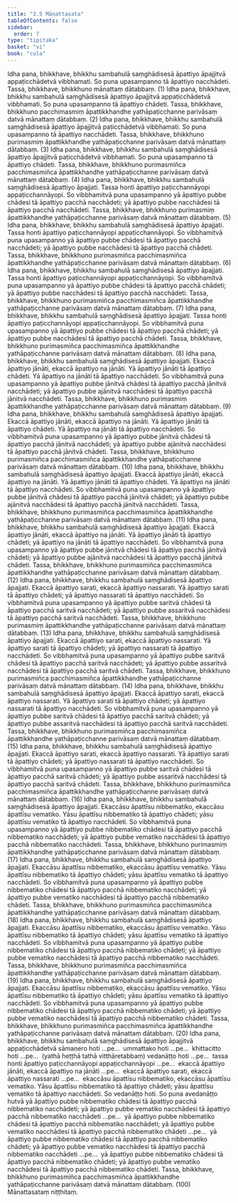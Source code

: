 ```yaml
---
title: "3.5 Mānattasata"
tableOfContents: false
sidebar:
  order: 7
type: "tipitaka"
basket: "vi"
book: "cula"
---
```



<DynamicBreadcrumb />

<Division number="166" book="cula" bookNo="4" page="159">

<Paragraph number="697" book="cula">
Idha pana, bhikkhave, bhikkhu sambahulā saṃghādisesā āpattiyo āpajjitvā appaṭicchādetvā vibbhamati. So puna upasampanno tā āpattiyo nacchādeti. Tassa, bhikkhave, bhikkhuno mānattaṃ dātabbaṃ. (1)
</Paragraph>

<Paragraph number="698" book="cula">
Idha pana, bhikkhave, bhikkhu sambahulā saṃghādisesā āpattiyo āpajjitvā appaṭicchādetvā vibbhamati. So puna upasampanno tā āpattiyo chādeti. Tassa, bhikkhave, bhikkhuno pacchimasmiṃ āpattikkhandhe yathāpaṭicchanne parivāsaṃ datvā mānattaṃ dātabbaṃ. (2)
</Paragraph>

<Paragraph number="699" book="cula">
Idha pana, bhikkhave, bhikkhu sambahulā saṃghādisesā āpattiyo āpajjitvā paṭicchādetvā vibbhamati. So puna upasampanno tā āpattiyo nacchādeti. Tassa, bhikkhave, bhikkhuno purimasmiṃ āpattikkhandhe yathāpaṭicchanne parivāsaṃ datvā mānattaṃ dātabbaṃ. (3)
</Paragraph>

<Paragraph number="700" book="cula">
Idha pana, bhikkhave, bhikkhu sambahulā saṃghādisesā āpattiyo āpajjitvā paṭicchādetvā vibbhamati. So puna upasampanno tā āpattiyo chādeti. Tassa, bhikkhave, bhikkhuno purimasmiñca pacchimasmiñca āpattikkhandhe yathāpaṭicchanne parivāsaṃ datvā mānattaṃ dātabbaṃ. (4)
</Paragraph>

</Division>
<Division number="167" book="cula" bookNo="4" page="159">

<Paragraph number="701" book="cula">
Idha pana, bhikkhave, bhikkhu sambahulā saṃghādisesā āpattiyo āpajjati. Tassa honti āpattiyo paṭicchannāyopi appaṭicchannāyopi. So vibbhamitvā puna upasampanno yā āpattiyo pubbe chādesi tā āpattiyo pacchā nacchādeti; yā āpattiyo pubbe nacchādesi tā āpattiyo pacchā nacchādeti. Tassa, bhikkhave, bhikkhuno purimasmiṃ āpattikkhandhe yathāpaṭicchanne parivāsaṃ datvā mānattaṃ dātabbaṃ. (5)
</Paragraph>

<Paragraph number="702" book="cula">
Idha pana, bhikkhave, bhikkhu sambahulā saṃghādisesā āpattiyo āpajjati. Tassa honti āpattiyo paṭicchannāyopi appaṭicchannāyopi. So vibbhamitvā puna upasampanno yā āpattiyo pubbe chādesi tā āpattiyo pacchā nacchādeti; yā āpattiyo pubbe nacchādesi tā āpattiyo pacchā chādeti. Tassa, bhikkhave, bhikkhuno purimasmiñca pacchimasmiñca āpattikkhandhe yathāpaṭicchanne parivāsaṃ datvā mānattaṃ dātabbaṃ. (6)
</Paragraph>

<Paragraph number="703" book="cula">
Idha pana, bhikkhave, bhikkhu sambahulā saṃghādisesā āpattiyo āpajjati. Tassa honti āpattiyo paṭicchannāyopi appaṭicchannāyopi. So vibbhamitvā puna upasampanno yā āpattiyo pubbe chādesi tā āpattiyo pacchā chādeti; yā āpattiyo pubbe nacchādesi tā āpattiyo pacchā nacchādeti. Tassa, bhikkhave, bhikkhuno purimasmiñca pacchimasmiñca āpattikkhandhe yathāpaṭicchanne parivāsaṃ datvā mānattaṃ dātabbaṃ. (7)
</Paragraph>

<Paragraph number="704" book="cula">
Idha pana, bhikkhave, bhikkhu sambahulā saṃghādisesā āpattiyo āpajjati. Tassa honti āpattiyo paṭicchannāyopi appaṭicchannāyopi. So vibbhamitvā puna upasampanno yā āpattiyo pubbe chādesi tā āpattiyo pacchā chādeti; yā āpattiyo pubbe nacchādesi tā āpattiyo pacchā chādeti. Tassa, bhikkhave, bhikkhuno purimasmiñca pacchimasmiñca āpattikkhandhe yathāpaṭicchanne parivāsaṃ datvā mānattaṃ dātabbaṃ. (8)
</Paragraph>

</Division>
<Division number="168" book="cula" bookNo="4" page="160">

<Paragraph number="705" book="cula">
Idha pana, bhikkhave, bhikkhu sambahulā saṃghādisesā āpattiyo āpajjati. Ekaccā āpattiyo jānāti, ekaccā āpattiyo na jānāti. Yā āpattiyo jānāti tā āpattiyo chādeti. Yā āpattiyo na jānāti tā āpattiyo nacchādeti. So vibbhamitvā puna upasampanno yā āpattiyo pubbe jānitvā chādesi tā āpattiyo pacchā jānitvā nacchādeti; yā āpattiyo pubbe ajānitvā nacchādesi tā āpattiyo pacchā jānitvā nacchādeti. Tassa, bhikkhave, bhikkhuno purimasmiṃ āpattikkhandhe yathāpaṭicchanne parivāsaṃ datvā mānattaṃ dātabbaṃ. (9)
</Paragraph>

<Paragraph number="706" book="cula">
Idha pana, bhikkhave, bhikkhu sambahulā saṃghādisesā āpattiyo āpajjati. Ekaccā āpattiyo jānāti, ekaccā āpattiyo na jānāti. Yā āpattiyo jānāti tā āpattiyo chādeti. Yā āpattiyo na jānāti tā āpattiyo nacchādeti. So vibbhamitvā puna upasampanno yā āpattiyo pubbe jānitvā chādesi tā āpattiyo pacchā jānitvā nacchādeti; yā āpattiyo pubbe ajānitvā nacchādesi tā āpattiyo pacchā jānitvā chādeti. Tassa, bhikkhave, bhikkhuno purimasmiñca pacchimasmiñca āpattikkhandhe yathāpaṭicchanne parivāsaṃ datvā mānattaṃ dātabbaṃ. (10)
</Paragraph>

<Paragraph number="707" book="cula">
Idha pana, bhikkhave, bhikkhu sambahulā saṃghādisesā āpattiyo āpajjati. Ekaccā āpattiyo jānāti, ekaccā āpattiyo na jānāti. Yā āpattiyo jānāti tā āpattiyo chādeti. Yā āpattiyo na jānāti tā āpattiyo nacchādeti. So vibbhamitvā puna upasampanno yā āpattiyo pubbe jānitvā chādesi tā āpattiyo pacchā jānitvā chādeti; yā āpattiyo pubbe ajānitvā nacchādesi tā āpattiyo pacchā jānitvā nacchādeti. Tassa, bhikkhave, bhikkhuno purimasmiñca pacchimasmiñca āpattikkhandhe yathāpaṭicchanne parivāsaṃ datvā mānattaṃ dātabbaṃ. (11)
</Paragraph>

<Paragraph number="708" book="cula">
Idha pana, bhikkhave, bhikkhu sambahulā saṃghādisesā āpattiyo āpajjati. Ekaccā āpattiyo jānāti, ekaccā āpattiyo na jānāti. Yā āpattiyo jānāti tā āpattiyo chādeti; yā āpattiyo na jānāti tā āpattiyo nacchādeti. So vibbhamitvā puna upasampanno yā āpattiyo pubbe jānitvā chādesi tā āpattiyo pacchā jānitvā chādeti; yā āpattiyo pubbe ajānitvā nacchādesi tā āpattiyo pacchā jānitvā chādeti. Tassa, bhikkhave, bhikkhuno purimasmiñca pacchimasmiñca āpattikkhandhe yathāpaṭicchanne parivāsaṃ datvā mānattaṃ dātabbaṃ. (12)
</Paragraph>

</Division>
<Division number="169" book="cula" bookNo="4" page="161">

<Paragraph number="709" book="cula">
Idha pana, bhikkhave, bhikkhu sambahulā saṃghādisesā āpattiyo āpajjati. Ekaccā āpattiyo sarati, ekaccā āpattiyo nassarati. Yā āpattiyo sarati tā āpattiyo chādeti; yā āpattiyo nassarati tā āpattiyo nacchādeti. So vibbhamitvā puna upasampanno yā āpattiyo pubbe saritvā chādesi tā āpattiyo pacchā saritvā nacchādeti; yā āpattiyo pubbe assaritvā nacchādesi tā āpattiyo pacchā saritvā nacchādeti. Tassa, bhikkhave, bhikkhuno purimasmiṃ āpattikkhandhe yathāpaṭicchanne parivāsaṃ datvā mānattaṃ dātabbaṃ. (13)
</Paragraph>

<Paragraph number="710" book="cula">
Idha pana, bhikkhave, bhikkhu sambahulā saṃghādisesā āpattiyo āpajjati. Ekaccā āpattiyo sarati, ekaccā āpattiyo nassarati. Yā āpattiyo sarati tā āpattiyo chādeti; yā āpattiyo nassarati tā āpattiyo nacchādeti. So vibbhamitvā puna upasampanno yā āpattiyo pubbe saritvā chādesi tā āpattiyo pacchā saritvā nacchādeti; yā āpattiyo pubbe assaritvā nacchādesi tā āpattiyo pacchā saritvā chādeti. Tassa, bhikkhave, bhikkhuno purimasmiñca pacchimasmiñca āpattikkhandhe yathāpaṭicchanne parivāsaṃ datvā mānattaṃ dātabbaṃ. (14)
</Paragraph>

<Paragraph number="711" book="cula">
Idha pana, bhikkhave, bhikkhu sambahulā saṃghādisesā āpattiyo āpajjati. Ekaccā āpattiyo sarati, ekaccā āpattiyo nassarati. Yā āpattiyo sarati tā āpattiyo chādeti; yā āpattiyo nassarati tā āpattiyo nacchādeti. So vibbhamitvā puna upasampanno yā āpattiyo pubbe saritvā chādesi tā āpattiyo pacchā saritvā chādeti; yā āpattiyo pubbe assaritvā nacchādesi tā āpattiyo pacchā saritvā nacchādeti. Tassa, bhikkhave, bhikkhuno purimasmiñca pacchimasmiñca āpattikkhandhe yathāpaṭicchanne parivāsaṃ datvā mānattaṃ dātabbaṃ. (15)
</Paragraph>

<Paragraph number="712" book="cula">
Idha pana, bhikkhave, bhikkhu sambahulā saṃghādisesā āpattiyo āpajjati. Ekaccā āpattiyo sarati, ekaccā āpattiyo nassarati. Yā āpattiyo sarati tā āpattiyo chādeti; yā āpattiyo nassarati tā āpattiyo nacchādeti. So vibbhamitvā puna upasampanno yā āpattiyo pubbe saritvā chādesi tā āpattiyo pacchā saritvā chādeti; yā āpattiyo pubbe assaritvā nacchādesi tā āpattiyo pacchā saritvā chādeti. Tassa, bhikkhave, bhikkhuno purimasmiñca pacchimasmiñca āpattikkhandhe yathāpaṭicchanne parivāsaṃ datvā mānattaṃ dātabbaṃ. (16)
</Paragraph>

</Division>
<Division number="170" book="cula" bookNo="4" page="162">

<Paragraph number="713" book="cula">
Idha pana, bhikkhave, bhikkhu sambahulā saṃghādisesā āpattiyo āpajjati. Ekaccāsu āpattīsu nibbematiko, ekaccāsu āpattīsu vematiko. Yāsu āpattīsu nibbematiko tā āpattiyo chādeti; yāsu āpattīsu vematiko tā āpattiyo nacchādeti. So vibbhamitvā puna upasampanno yā āpattiyo pubbe nibbematiko chādesi tā āpattiyo pacchā nibbematiko nacchādeti; yā āpattiyo pubbe vematiko nacchādesi tā āpattiyo pacchā nibbematiko nacchādeti. Tassa, bhikkhave, bhikkhuno purimasmiṃ āpattikkhandhe yathāpaṭicchanne parivāsaṃ datvā mānattaṃ dātabbaṃ. (17)
</Paragraph>

<Paragraph number="714" book="cula">
Idha pana, bhikkhave, bhikkhu sambahulā saṃghādisesā āpattiyo āpajjati. Ekaccāsu āpattīsu nibbematiko, ekaccāsu āpattīsu vematiko. Yāsu āpattīsu nibbematiko tā āpattiyo chādeti; yāsu āpattīsu vematiko tā āpattiyo nacchādeti. So vibbhamitvā puna upasampanno yā āpattiyo pubbe nibbematiko chādesi tā āpattiyo pacchā nibbematiko nacchādeti; yā āpattiyo pubbe vematiko nacchādesi tā āpattiyo pacchā nibbematiko chādeti. Tassa, bhikkhave, bhikkhuno purimasmiñca pacchimasmiñca āpattikkhandhe yathāpaṭicchanne parivāsaṃ datvā mānattaṃ dātabbaṃ. (18)
</Paragraph>

<Paragraph number="715" book="cula">
Idha pana, bhikkhave, bhikkhu sambahulā saṃghādisesā āpattiyo āpajjati. Ekaccāsu āpattīsu nibbematiko, ekaccāsu āpattīsu vematiko. Yāsu āpattīsu nibbematiko tā āpattiyo chādeti; yāsu āpattīsu vematiko tā āpattiyo nacchādeti. So vibbhamitvā puna upasampanno yā āpattiyo pubbe nibbematiko chādesi tā āpattiyo pacchā nibbematiko chādeti; yā āpattiyo pubbe vematiko nacchādesi tā āpattiyo pacchā nibbematiko nacchādeti. Tassa, bhikkhave, bhikkhuno purimasmiñca pacchimasmiñca āpattikkhandhe yathāpaṭicchanne parivāsaṃ datvā mānattaṃ dātabbaṃ. (19)
</Paragraph>

<Paragraph number="716" book="cula">
Idha pana, bhikkhave, bhikkhu sambahulā saṃghādisesā āpattiyo āpajjati. Ekaccāsu āpattīsu nibbematiko, ekaccāsu āpattīsu vematiko. Yāsu āpattīsu nibbematiko tā āpattiyo chādeti; yāsu āpattīsu vematiko tā āpattiyo nacchādeti. So vibbhamitvā puna upasampanno yā āpattiyo pubbe nibbematiko chādesi tā āpattiyo pacchā nibbematiko chādeti; yā āpattiyo pubbe vematiko nacchādesi tā āpattiyo pacchā nibbematiko chādeti. Tassa, bhikkhave, bhikkhuno purimasmiñca pacchimasmiñca āpattikkhandhe yathāpaṭicchanne parivāsaṃ datvā mānattaṃ dātabbaṃ. (20)
</Paragraph>

</Division>
<Division number="171" book="cula" bookNo="4" page="164">

<Paragraph number="717" book="cula">
Idha pana, bhikkhave, bhikkhu sambahulā saṃghādisesā āpattiyo āpajjitvā appaṭicchādetvā sāmaṇero hoti …pe…  ummattako hoti …pe…  khittacitto hoti …pe…  (yathā heṭṭhā tathā vitthāretabbaṃ) vedanāṭṭo hoti …pe…  tassa honti āpattiyo paṭicchannāyopi appaṭicchannāyopi …pe…  ekaccā āpattiyo jānāti, ekaccā āpattiyo na jānāti …pe…  ekaccā āpattiyo sarati, ekaccā āpattiyo nassarati …pe…  ekaccāsu āpattīsu nibbematiko, ekaccāsu āpattīsu vematiko. Yāsu āpattīsu nibbematiko tā āpattiyo chādeti; yāsu āpattīsu vematiko tā āpattiyo nacchādeti. So vedanāṭṭo hoti. So puna avedanāṭṭo hutvā yā āpattiyo pubbe nibbematiko chādesi tā āpattiyo pacchā nibbematiko nacchādeti; yā āpattiyo pubbe vematiko nacchādesi tā āpattiyo pacchā nibbematiko nacchādeti …pe…  yā āpattiyo pubbe nibbematiko chādesi tā āpattiyo pacchā nibbematiko nacchādeti; yā āpattiyo pubbe vematiko nacchādesi tā āpattiyo pacchā nibbematiko chādeti …pe…  yā āpattiyo pubbe nibbematiko chādesi tā āpattiyo pacchā nibbematiko chādeti; yā āpattiyo pubbe vematiko nacchādesi tā āpattiyo pacchā nibbematiko nacchādeti …pe…  yā āpattiyo pubbe nibbematiko chādesi tā āpattiyo pacchā nibbematiko chādeti; yā āpattiyo pubbe vematiko nacchādesi tā āpattiyo pacchā nibbematiko chādeti. Tassa, bhikkhave, bhikkhuno purimasmiñca pacchimasmiñca āpattikkhandhe yathāpaṭicchanne parivāsaṃ datvā mānattaṃ dātabbaṃ. (100)

</Paragraph>
</Division>

<Paragraph number="718" type="center" book="cula">
Mānattasataṃ niṭṭhitaṃ.
</Paragraph>
